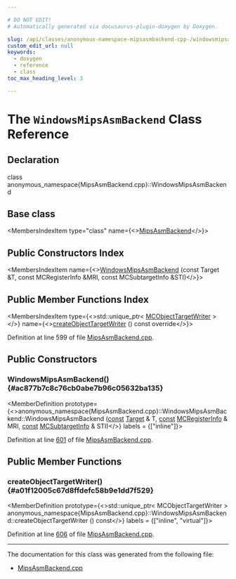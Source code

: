 ```yaml
---

# DO NOT EDIT!
# Automatically generated via docusaurus-plugin-doxygen by Doxygen.

slug: /api/classes/anonymous-namespace-mipsasmbackend-cpp-/windowsmipsasmbackend
custom_edit_url: null
keywords:
  - doxygen
  - reference
  - class
toc_max_heading_level: 3

---
```





# The `WindowsMipsAsmBackend` Class Reference

<DoxygenPage pluginConfig={pluginConfig}>



## Declaration

<CodeBlock>class anonymous_namespace{MipsAsmBackend.cpp}::WindowsMipsAsmBackend</CodeBlock>

## Base class

<MembersIndex>

<MembersIndexItem
  type="class"
  name={<><a href="/docs/api/classes/llvm/mipsasmbackend">MipsAsmBackend</a></>}>
</MembersIndexItem>

</MembersIndex>

## Public Constructors Index

<MembersIndex>

<MembersIndexItem
  name={<><a href="#ac877b7c8c76cb0abe7b96c05632ba135">WindowsMipsAsmBackend</a> (const Target &amp;T, const MCRegisterInfo &amp;MRI, const MCSubtargetInfo &amp;STI)</>}>
</MembersIndexItem>

</MembersIndex>

## Public Member Functions Index

<MembersIndex>

<MembersIndexItem
  type={<>std::unique&#95;ptr&lt; <a href="/docs/api/classes/llvm/mcobjecttargetwriter">MCObjectTargetWriter</a> &gt;</>}
  name={<><a href="#a01f12005c67d8ffdefc58b9e1dd7f529">createObjectTargetWriter</a> () const override</>}>
</MembersIndexItem>

</MembersIndex>


Definition at line 599 of file <a href="/docs/api/files/lib/lib/target/lib/target/mips/lib/target/mips/mctargetdesc/mipsasmbackend-cpp">MipsAsmBackend.cpp</a>.

<SectionDefinition>

## Public Constructors

### WindowsMipsAsmBackend() {#ac877b7c8c76cb0abe7b96c05632ba135}

<MemberDefinition
  prototype={<>anonymous&#95;namespace&#123;MipsAsmBackend.cpp&#125;::WindowsMipsAsmBackend::WindowsMipsAsmBackend (<a href="/docs/api/files/lib/lib/target/lib/target/aarch64/aarch64promoteconstant-cpp/#a90f8350fecae261c25be85d38b451bff">const</a> <a href="/docs/api/classes/llvm/target">Target</a> &amp; T, <a href="/docs/api/files/lib/lib/target/lib/target/aarch64/aarch64promoteconstant-cpp/#a90f8350fecae261c25be85d38b451bff">const</a> <a href="/docs/api/classes/llvm/mcregisterinfo">MCRegisterInfo</a> &amp; MRI, <a href="/docs/api/files/lib/lib/target/lib/target/aarch64/aarch64promoteconstant-cpp/#a90f8350fecae261c25be85d38b451bff">const</a> <a href="/docs/api/classes/llvm/mcsubtargetinfo">MCSubtargetInfo</a> &amp; STI)</>}
  labels = {["inline"]}>

Definition at line <a href="/docs/api/files/lib/lib/target/lib/target/mips/lib/target/mips/mctargetdesc/mipsasmbackend-cpp/#l00601">601</a> of file <a href="/docs/api/files/lib/lib/target/lib/target/mips/lib/target/mips/mctargetdesc/mipsasmbackend-cpp">MipsAsmBackend.cpp</a>.
</MemberDefinition>

</SectionDefinition>

<SectionDefinition>

## Public Member Functions

### createObjectTargetWriter() {#a01f12005c67d8ffdefc58b9e1dd7f529}

<MemberDefinition
  prototype={<>std::unique&#95;ptr&lt; MCObjectTargetWriter &gt; anonymous&#95;namespace&#123;MipsAsmBackend.cpp&#125;::WindowsMipsAsmBackend::createObjectTargetWriter () const</>}
  labels = {["inline", "virtual"]}>

Definition at line <a href="/docs/api/files/lib/lib/target/lib/target/mips/lib/target/mips/mctargetdesc/mipsasmbackend-cpp/#l00606">606</a> of file <a href="/docs/api/files/lib/lib/target/lib/target/mips/lib/target/mips/mctargetdesc/mipsasmbackend-cpp">MipsAsmBackend.cpp</a>.
</MemberDefinition>

</SectionDefinition>

<hr/>

The documentation for this class was generated from the following file:

<ul>
<li><a href="/docs/api/files/lib/lib/target/lib/target/mips/lib/target/mips/mctargetdesc/mipsasmbackend-cpp">MipsAsmBackend.cpp</a></li>
</ul>

</DoxygenPage>
